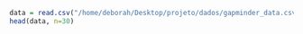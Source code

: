 ```r
data = read.csv("/home/deborah/Desktop/projeto/dados/gapminder_data.csv")
head(data, n=30)
```
